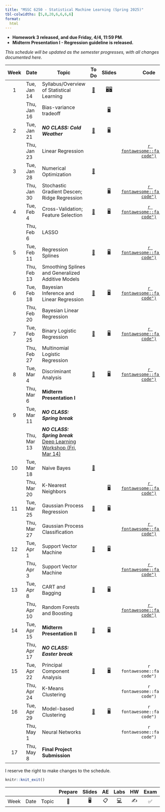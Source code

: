 ```yaml
---
title: "MSSC 6250 - Statistical Machine Learning (Spring 2025)"
tbl-colwidths: [5,8,20,6,6,6,6]
format:
  html
---
```


-   [**Homework 3 released, and due Friday, 4/4, 11:59 PM**]{.green}.
-   **Midterm Presentation I - Regression guideline is released.**

*This schedule will be updated as the semester progresses, with all changes documented here.*

::: column-screen-inset-right
| Week | Date | Topic | To Do | Slides | Code | Homework | Project |
|:-------:|---------|---------|:-------:|:-------:|:-------:|:-------:|:-------:|
| 1 | Tue, Jan 14 | Syllabus/Overview of Statistical Learning | [📖](/weeks/week-1.html "Week 1") | [🖥️](slides/01-syllabus.html "Syllabus")[🖥️](slides/02-overview.html "Overview") |  |  |  |
|  | Thu, Jan 16 | Bias-variance tradeoff |  | [🖥️](slides/03-bias-var.html "bias-var-tradeoff") |  |  |  |
| 2 | Tue, Jan 21 | ***NO CLASS: Cold Weather*** | [📖](/weeks/week-2.html "Week 2") | [🖥️](slides/04-lin-reg.html "Linear regression") |  |  |  |
|  | Thu, Jan 23 | Linear Regression |  |  | [`r fontawesome::fa("file-code")`](code/04-linear-reg-code.html "04-linear-reg-code") |  |  |
| 3 | Tue, Jan 28 | Numerical Optimization | [📖](/weeks/week-3.html "Week 3") |  |  | [✍️ HW1](/hw/hw-1.html "Homework 1") |  |
|  | Thu, Jan 30 | Stochastic Gradient Descen; Ridge Regression |  | [🖥️](slides/05-ridge-cv.html "Ridge regression and cross validation") | [`r fontawesome::fa("file-code")`](code/05-ridge-cv-code.html "05-ridge-cv-code") |  |  |
| 4 | Tue, Feb 4 | Cross-Validation; Feature Selection | [📖](/weeks/week-4.html "Week 4") | [🖥️](slides/06-lasso-vs.html "06-lasso-vs") | [`r fontawesome::fa("file-code")`](code/06-lasso-vs-code.html "06-lasso-vs-code") |  |  |
|  | Thu, Feb 6 | LASSO |  |  |  |  |  |
| 5 | Tue, Feb 11 | Regression Splines | [📖](/weeks/week-5.html "Week 5") | [🖥️](slides/07-splines.html "07-splines") | [`r fontawesome::fa("file-code")`](code/07-splines-code.html "07-splines-code") |  |  |
|  | Thu, Feb 13 | Smoothing Splines and Generalized Additive Models |  |  |  | HW 1 Due |  |
| 6 | Tue, Feb 18 | Bayesian Inference and Linear Regression | [📖](/weeks/week-6.html "Week 6") | [🖥️](slides/08-bayes.html "08-bayes") | [`r fontawesome::fa("file-code")`](code/08-bayes-code.html "08-bayes-code") | [✍️ HW2](/hw/hw-2.html "Homework 2") |  |
|  | Thu, Feb 20 | Bayesian Linear Regression |  |  |  |  | [✅](present-description.html#timeline-and-things-to-do "Midterm presentation 1") Team up Due |
| 7 | Tue, Feb 25 | Binary Logistic Regression | [📖](/weeks/week-7.html "Week 7") | [🖥️](slides/09-class-glm.html "09-class-glm") | [`r fontawesome::fa("file-code")`](code/09-class-glm-code.html "09-class-glm-code") |  |  |
|  | Thu, Feb 27 | Multinomial Logistic Regression |  |  |  | HW 2 Due | [✅](present-description.html#proposal "Midterm presentation 1") Proposal Due |
| 8 | Tue, Mar 4 | Discriminant Analysis | [📖](/weeks/week-8.html "Week 8") | [🖥️](slides/10-generative.html "10-generative") | [`r fontawesome::fa("file-code")`](code/10-generative-code.html "10-generative-code") |  |  |
|  | Thu, Mar 6 | **Midterm Presentation I** |  |  |  | [✍️ HW3](/hw/hw-3.html "Homework 3") | [✅](present-description.html#materials "Midterm presentation 1") Materials Due |
| 9 | Tue, Mar 11 | ***NO CLASS: Spring break*** |  |  |  |  |  |
|  | Thu, Mar 13 | ***NO CLASS: Spring break*** [Deep Learning Workshop (Fri, Mar 14)](https://web.cvent.com/event/c428cad1-0152-4fb8-adb5-926b6f5650cd/summary) |  |  |  |  |  |
| 10 | Tue, Mar 18 | Naive Bayes | [📖](/weeks/week-10.html "Week 10") |  |  |  |  |
|  | Thu, Mar 20 | K-Nearest Neighbors |  | [🖥️](slides/11-knn.html "11-knn") | [`r fontawesome::fa("file-code")`](code/11-knn-code.html "11-knn-code") |  |  |
| 11 | Tue, Mar 25 | Gaussian Process Regression | [📖](/weeks/week-11.html "Week 11") | [🖥️](slides/12-gp.html "12-gp") |  |  |  |
|  | Thu, Mar 27 | Gaussian Process Classification |  |  | [`r fontawesome::fa("file-code")`](code/12-gp-code.html "12-gp-code") |  |  |
| 12 | Tue, Apr 1 | Support Vector Machine | [📖](/weeks/week-12.html "Week 11") | [🖥️](slides/13-svm.html "13-svm") |  |  |  |
|  | Thu, Apr 3 | Support Vector Machine |  |  | [`r fontawesome::fa("file-code")`](code/13-svm-code.html "13-svm-code") | HW 3 Due |  |
| 13 | Tue, Apr 8 | CART and Bagging | [📖](/weeks/week-13.html "Week 13") | [🖥️](slides/14-tree.html "14-tree") |  |  |  |
|  | Thu, Apr 10 | Random Forests and Boosting |  |  | [`r fontawesome::fa("file-code")`](code/14-tree-code.html "14-tree-code") | ✍️ HW4 |  |
| 14 | Tue, Apr 15 | **Midterm Presentation II** | [📖](/weeks/week-14.html "Week 14") | [🖥️](slides/14-tree.html "14-tree") |  |  | ✅ |
|  | Thu, Apr 17 | ***NO CLASS: Easter break*** |  |  |  |  |  |
| 15 | Tue, Apr 22 | Principal Component Analysis | [📖](/weeks/week-15.html "Week 15") | [🖥️](slides/15-pca.html "15-pca") | `r fontawesome::fa("file-code")` |  |  |
|  | Thu, Apr 24 | K-Means Clustering |  |  | `r fontawesome::fa("file-code")` |  |  |
| 16 | Tue, Apr 29 | Model-based Clustering | [📖](/weeks/week-16.html "Week 16") | [🖥️](slides/16-clustering.html "16-clustering") | `r fontawesome::fa("file-code")` |  |  |
|  | Thu, May 1 | Neural Networks |  |  | `r fontawesome::fa("file-code")` | HW 4 Due |  |
| 17 | Thu, May 8 | **Final Project Submission** |  |  |  |  | ✅ |
:::

I reserve the right to make changes to the schedule.

```r
knitr::knit_exit()
```

|   |   |   | Prepare | Slides | AE | Labs | HW | Exam | Project |
|--------|--------|--------|:------:|:------:|:------:|:------:|:------:|:------:|:------:|
| Week | Date | Topic | 📖 | 🖥️ | 📋 | [💻](https://sakai.duke.edu/samigo-app/servlet/Login?id=6fa7ebf3-01af-42a6-91ba-3e813d3901221641094171786) | ✍️ | ✅ | 📂 |
